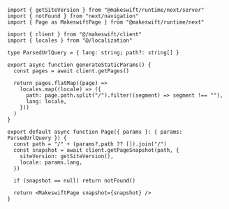 ```tsx app/[[...path]]/page.tsx
import { getSiteVersion } from "@makeswift/runtime/next/server"
import { notFound } from "next/navigation"
import { Page as MakeswiftPage } from "@makeswift/runtime/next"

import { client } from "@/makeswift/client"
import { locales } from "@/localization"

type ParsedUrlQuery = { lang: string; path?: string[] }

export async function generateStaticParams() {
  const pages = await client.getPages()

  return pages.flatMap((page) =>
    locales.map((locale) => ({
      path: page.path.split("/").filter((segment) => segment !== ""),
      lang: locale,
    }))
  )
}

export default async function Page({ params }: { params: ParsedUrlQuery }) {
  const path = "/" + (params?.path ?? []).join("/")
  const snapshot = await client.getPageSnapshot(path, {
    siteVersion: getSiteVersion(),
    locale: params.lang,
  })

  if (snapshot == null) return notFound()

  return <MakeswiftPage snapshot={snapshot} />
}
```
